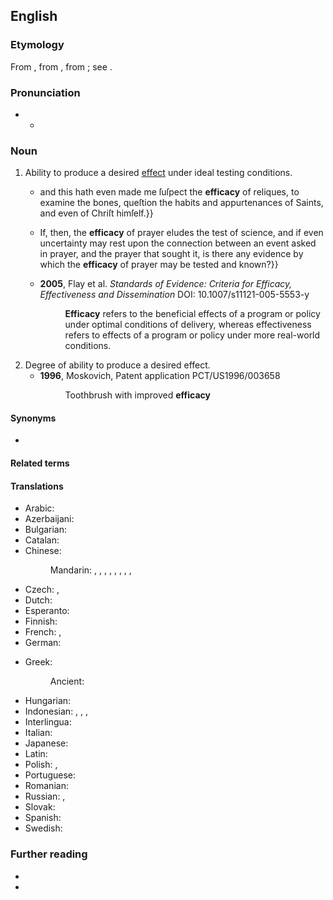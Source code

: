 ==English==

===Etymology===
From {{der|en|fro|efficace}}, from {{der|en|LL.|efficācia||efficacy}}, from {{m|la|efficāx||efficacious}}; see {{m|en|efficacious}}.

===Pronunciation===
* {{IPA|en|/ˈɛf.ɪ.kə.si/}}
** {{audio|en|LL-Q1860 (eng)-Vealhurl-efficacy.wav|Audio (UK)}}

===Noun===
{{en-noun|-|+}}

# Ability to produce a desired [[effect]] under ideal testing conditions.
#* {{quote-book|en|year=1642|author=Sir {{w|Thomas Browne}}|chapter={{w|Religio Medici}}|trans-chapter=The Religion of a Doctor|title=The Works Of the Learned Sr Thomas Brown, Kt.|location=London|publisher=Tho. Basset et al.|year_published=1686|page=15|pageurl=https://archive.org/stream/workslearned00browrich#page/n380|passage={{...}}and this hath even made me ſuſpect the '''efficacy''' of reliques, to examine the bones, queſtion the habits and appurtenances of Saints, and even of Chriſt himſelf.}}
#* {{quote-book|en|title=Science and Revelation|chapter=Prayer in Relation to Natural Law|author=Rev. Professor Wallace|page=43|year=1875|location=Belfast|publisher=William Mullan|pageurl=https://books.google.com/books?id=ZLUvAAAAYAAJ&dq=%22the%20efficacy%22&hl=es&pg=RA5-PA43#v=onepage&q&f=false|isbn=978-0-8370-5187-1|passage=No method of verification known to science is applicable to the '''efficacy''' of prayer. {{...}} If, then, the '''efficacy''' of prayer eludes the test of science, and if even uncertainty may rest upon the connection between an event asked in prayer, and the prayer that sought it, is there any evidence by which the '''efficacy''' of prayer may be tested and known?}}
#* '''2005''', Flay et al. ''Standards of Evidence: Criteria for Efficacy, Effectiveness and Dissemination'' DOI: 10.1007/s11121-005-5553-y
#*: '''Efficacy''' refers to the beneficial effects of a program or policy under optimal conditions of delivery, whereas effectiveness refers to effects of a program or policy under more real-world conditions.
# Degree of ability to produce a desired effect.
#* '''1996''', Moskovich, Patent application PCT/US1996/003658
#*: Toothbrush with improved '''efficacy'''

====Synonyms====
* {{l|en|efficacity}}

====Related terms====
{{rel4|en
|effect
|effective
|effectiveness
|effectivity
|effector
|effectual
|effectuate
|efficacious
|efficaciously
|efficacity
|efficiency
|efficient
}}

====Translations====
{{trans-top|ability to produce effect}}
* Arabic: {{t-needed|ar}}
* Azerbaijani: {{t|az|səmərə}}
* Bulgarian: {{t+|bg|де́йственост|f}}
* Catalan: {{t+|ca|eficàcia|f}}
* Chinese:
*: Mandarin: {{t+|cmn|功效|tr=gōngxiào|sc=Hani}}, {{t+|cmn|效力|tr=xiàolì|sc=Hani}}, {{t+|cmn|效能|tr=xiàonéng|sc=Hani}}, {{t+|cmn|效驗|sc=Hani}}, {{t+|cmn|效验|tr=xiàoyàn|sc=Hani}}, {{qualifier|of medicine}} {{t+|cmn|藥效|sc=Hani}}, {{t+|cmn|药效|tr=yàoxiào|sc=Hani}}, {{qualifier|of therapy or treatment}} {{t+|cmn|療效|sc=Hani}}, {{t+|cmn|疗效|tr=liáoxiào|sc=Hani}}
* Czech: {{t|cs|efektivnost|f}}, {{t+|cs|účinnost|f}}
* Dutch: {{t+|nl|doeltreffendheid}}
* Esperanto: {{t|eo|efikeco}}
* Finnish: {{t+|fi|tehokkuus}}
* French: {{t+|fr|efficience|f}}, {{t+|fr|efficacité|f}}
* German: {{t+|de|Wirksamkeit|f}}
{{trans-mid}}
* Greek:
*: Ancient: {{t|grc|δρᾶσις|f}}
* Hungarian: {{t+|hu|hatékonyság}}
* Indonesian: {{t+|id|khasiat}}, {{t+|id|manjur|alt=kemanjuran}}, {{t+|id|ampuh|alt=keampuhan}}, {{t|id|efikasi}}
* Interlingua: {{t|ia|efficacia}}
* Italian: {{t+|it|efficacia|f}}
* Japanese: {{t|ja|有効性|tr=ゆうこうせい, yūkōsei|sc=Jpan}}
* Latin: {{t|la|efficacitas|f}}
* Polish: {{t+|pl|efektywność|f}}, {{t+|pl|skuteczność|f}}
* Portuguese: {{t+|pt|eficácia|f}}
* Romanian: {{t+|ro|eficacitate|f}}
* Russian: {{t+|ru|эффекти́вность|f}}, {{t+|ru|де́йственность|f}}
* Slovak: {{t+|sk|efektívnosť|f}}
* Spanish: {{t+|es|eficacia|f}}
* Swedish: {{t+|sv|effektivitet|f}}
{{trans-bottom}}

===Further reading===
* {{R:Webster 1913}}
* {{R:Century 1911}}